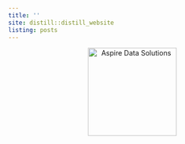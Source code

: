 ---
title: ''
site: distill::distill_website
listing: posts
---

<!-- in <head> -->
<link rel="icon" href="/images/favicon.ico">

<!-- in the page body/header -->
<header class="site-header">
  <a class="brand" href="/">
    <img src="/images/aspire-logo-1.png" alt="Aspire Data Solutions" width="180" height="auto">
  </a>
</header>
